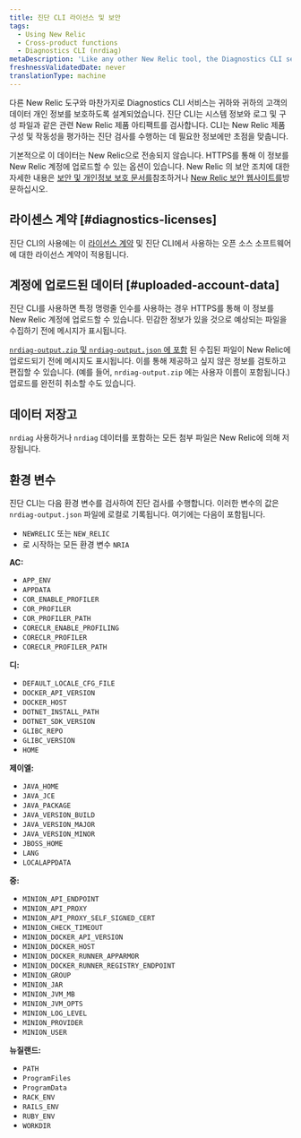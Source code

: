 ```yaml
---
title: 진단 CLI 라이선스 및 보안
tags:
  - Using New Relic
  - Cross-product functions
  - Diagnostics CLI (nrdiag)
metaDescription: 'Like any other New Relic tool, the Diagnostics CLI service (nrdiag) is designed to protect data privacy for you and your customers.'
freshnessValidatedDate: never
translationType: machine
---
```


다른 New Relic 도구와 마찬가지로 Diagnostics CLI 서비스는 귀하와 귀하의 고객의 데이터 개인 정보를 보호하도록 설계되었습니다. 진단 CLI는 시스템 정보와 로그 및 구성 파일과 같은 관련 New Relic 제품 아티팩트를 검사합니다. CLI는 New Relic 제품 구성 및 작동성을 평가하는 진단 검사를 수행하는 데 필요한 정보에만 초점을 맞춥니다.

기본적으로 이 데이터는 New Relic으로 전송되지 않습니다. HTTPS를 통해 이 정보를 New Relic 계정에 업로드할 수 있는 옵션이 있습니다. New Relic 의 보안 조치에 대한 자세한 내용은 [보안 및 개인정보 보호 문서를](/docs/security/security-privacy/data-privacy/data-privacy-new-relic)참조하거나 [New Relic 보안 웹사이트를](https://newrelic.com/security)방문하십시오.

## 라이센스 계약 [#diagnostics-licenses]

진단 CLI의 사용에는 이 [라이선스 계약](/docs/licenses/license-information/other-licenses/new-relic-diagnostics-licenses) 및 진단 CLI에서 사용하는 오픈 소스 소프트웨어에 대한 라이선스 계약이 적용됩니다.

## 계정에 업로드된 데이터 [#uploaded-account-data]

진단 CLI를 사용하면 특정 명령줄 인수를 사용하는 경우 HTTPS를 통해 이 정보를 New Relic 계정에 업로드할 수 있습니다. 민감한 정보가 있을 것으로 예상되는 파일을 수집하기 전에 메시지가 표시됩니다.

[`nrdiag-output.zip` 및 `nrdiag-output.json` 에 포함](/docs/using-new-relic/cross-product-functions/diagnostics-cli-nrdiag/interpret-nrdiag-output) 된 수집된 파일이 New Relic에 업로드되기 전에 메시지도 표시됩니다. 이를 통해 제공하고 싶지 않은 정보를 검토하고 편집할 수 있습니다. (예를 들어, `nrdiag-output.zip` 에는 사용자 이름이 포함됩니다.) 업로드를 완전히 취소할 수도 있습니다.

## 데이터 저장고

`nrdiag` 사용하거나 `nrdiag` 데이터를 포함하는 모든 첨부 파일은 New Relic에 의해 저장됩니다.

## 환경 변수

진단 CLI는 다음 환경 변수를 검사하여 진단 검사를 수행합니다. 이러한 변수의 값은 `nrdiag-output.json` 파일에 로컬로 기록됩니다. 여기에는 다음이 포함됩니다.

* `NEWRELIC` 또는 `NEW_RELIC`
* 로 시작하는 모든 환경 변수 `NRIA`

**AC:**

* `APP_ENV`
* `APPDATA`
* `COR_ENABLE_PROFILER`
* `COR_PROFILER`
* `COR_PROFILER_PATH`
* `CORECLR_ENABLE_PROFILING`
* `CORECLR_PROFILER`
* `CORECLR_PROFILER_PATH`

**디:**

* `DEFAULT_LOCALE_CFG_FILE`
* `DOCKER_API_VERSION`
* `DOCKER_HOST`
* `DOTNET_INSTALL_PATH`
* `DOTNET_SDK_VERSION`
* `GLIBC_REPO`
* `GLIBC_VERSION`
* `HOME`

**제이엘:**

* `JAVA_HOME`
* `JAVA_JCE`
* `JAVA_PACKAGE`
* `JAVA_VERSION_BUILD`
* `JAVA_VERSION_MAJOR`
* `JAVA_VERSION_MINOR`
* `JBOSS_HOME`
* `LANG`
* `LOCALAPPDATA`

**중:**

* `MINION_API_ENDPOINT`
* `MINION_API_PROXY`
* `MINION_API_PROXY_SELF_SIGNED_CERT`
* `MINION_CHECK_TIMEOUT`
* `MINION_DOCKER_API_VERSION`
* `MINION_DOCKER_HOST`
* `MINION_DOCKER_RUNNER_APPARMOR`
* `MINION_DOCKER_RUNNER_REGISTRY_ENDPOINT`
* `MINION_GROUP`
* `MINION_JAR`
* `MINION_JVM_MB`
* `MINION_JVM_OPTS`
* `MINION_LOG_LEVEL`
* `MINION_PROVIDER`
* `MINION_USER`

**뉴질랜드:**

* `PATH`
* `ProgramFiles`
* `ProgramData`
* `RACK_ENV`
* `RAILS_ENV`
* `RUBY_ENV`
* `WORKDIR`
